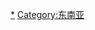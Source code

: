 {{Catnav|頁面分類|總類|各種主題的頁面分類|按國家分類|各國電視台}}
{{Catnav|頁面分類|社会|文化|各國文化|各國電視}}
{{Catnav|頁面分類|社会|媒体|电视台|各國電視台}}
{{Catnav|頁面分類|休閒|娱乐|电视|各國電視}}

[[Category:各國電視台|*]]
[[Category:东南亚|Category:东南亚]]